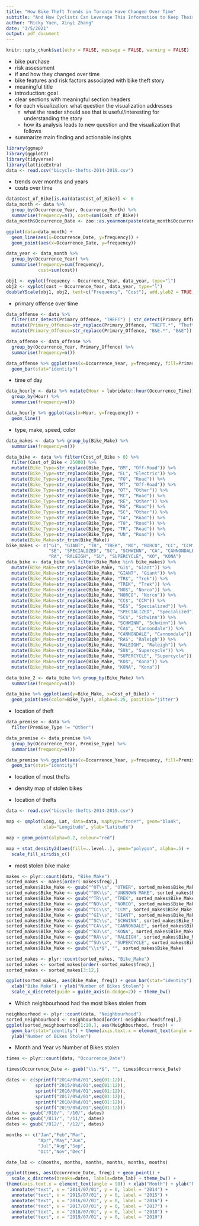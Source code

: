 ```yaml
---
title: "How Bike Theft Trends in Toronto Have Changed Over Time"
subtitle: "And How Cyclists Can Leverage This Information to Keep Their Bikes Safe"
author: "Ricky Yuen, Xinyi Zhang"
date: "3/5/2021"
output: pdf_document
---
```


```r
knitr::opts_chunk$set(echo = FALSE, message = FALSE, warning = FALSE)
```

- bike purchase
- risk assessment
- if and how they changed over time
- bike features and risk factors associated with bike theft
story
- meaningful title
- introduction: goal
- clear sections with meaningful section headers
- for each visualization: what question the visualization addresses
  - what the reader should see that is useful/interesting for understanding the story
  - how its analysis leads to new question and the visualization that follows
- summarize main finding and actionable insights

```r
library(ggmap)
library(ggplot2)
library(tidyverse)
library(latticeExtra)
data <- read.csv("bicycle-thefts-2014-2019.csv")
```
- trends over months and years
- costs over time

```r
data$Cost_of_Bike[is.na(data$Cost_of_Bike)] <- 0
data_month <- data %>%
  group_by(Occurrence_Year, Occurrence_Month) %>%
  summarise(frequency=n(), cost=sum(Cost_of_Bike))
data_month$Occurrence_Date <- zoo::as.yearmon(paste(data_month$Occurrence_Year, data_month$Occurrence_Month), "%Y %m")
```

```r
ggplot(data=data_month) + 
  geom_line(aes(x=Occurrence_Date, y=frequency)) +
  geom_point(aes(x=Occurrence_Date, y=frequency))
```
```r
data_year <- data_month %>%
  group_by(Occurrence_Year) %>%
  summarise(frequency=sum(frequency),
            cost=sum(cost))

obj1 <- xyplot(frequency ~ Occurrence_Year, data_year, type="l")
obj2 <- xyplot(cost ~ Occurrence_Year, data_year, type="l")
doubleYScale(obj1, obj2, text=c("Frequency", "Cost"), add.ylab2 = TRUE)
```
- primary offense over time
```r
data_offense <- data %>%
  filter(str_detect(Primary_Offence, "THEFT") | str_detect(Primary_Offence, "B&E")) %>%
  mutate(Primary_Offence=str_replace(Primary_Offence, "THEFT.*", "Theft")) %>%
  mutate(Primary_Offence=str_replace(Primary_Offence, "B&E.*", "B&E"))

data_offense <- data_offense %>%
  group_by(Occurrence_Year, Primary_Offence) %>%
  summarise(frequency=n())

data_offense %>% ggplot(aes(x=Occurrence_Year, y=frequency, fill=Primary_Offence)) +
  geom_bar(stat="identity")
```
- time of day 

```r
data_hourly <- data %>% mutate(Hour = lubridate::hour(Occurrence_Time)) %>%
  group_by(Hour) %>%
  summarise(frequency=n())

data_hourly %>% ggplot(aes(x=Hour, y=frequency)) +
  geom_line()
```
- type, make, speed, color
```r
data_makes <- data %>% group_by(Bike_Make) %>%
  summarise(frequency=n())
```


```r
data_bike <- data %>% filter(Cost_of_Bike > 0) %>%
  filter(Cost_of_Bike < 25000) %>%
  mutate(Bike_Type=str_replace(Bike_Type, "BM", "Off-Road")) %>%
  mutate(Bike_Type=str_replace(Bike_Type, "EL", "Electric")) %>%
  mutate(Bike_Type=str_replace(Bike_Type, "FO", "Road")) %>%
  mutate(Bike_Type=str_replace(Bike_Type, "MT", "Off-Road")) %>%
  mutate(Bike_Type=str_replace(Bike_Type, "OT", "Other")) %>%
  mutate(Bike_Type=str_replace(Bike_Type, "RC", "Road")) %>%
  mutate(Bike_Type=str_replace(Bike_Type, "RE", "Other")) %>%
  mutate(Bike_Type=str_replace(Bike_Type, "RG", "Road")) %>%
  mutate(Bike_Type=str_replace(Bike_Type, "SC", "Other")) %>%
  mutate(Bike_Type=str_replace(Bike_Type, "TA", "Road")) %>%
  mutate(Bike_Type=str_replace(Bike_Type, "TO", "Road")) %>%
  mutate(Bike_Type=str_replace(Bike_Type, "TR", "Road")) %>%
  mutate(Bike_Type=str_replace(Bike_Type, "UN", "Road")) %>%
  mutate(Bike_Make=str_trim(Bike_Make))
bike_makes <- c("GI", "GIANT", "TR", "TREK", "NO", "NORCO", "CC", "CCM",
                "SE", "SPECIALIZED", "SC", "SCHWINN", "CA", "CANNONDALE", 
                "RA", "RALEIGH", "SU", "SUPERCYCLE", "KO", "KONA")
data_bike <- data_bike %>% filter(Bike_Make %in% bike_makes) %>%
  mutate(Bike_Make=str_replace(Bike_Make, "GI$", "Giant")) %>%
  mutate(Bike_Make=str_replace(Bike_Make, "GIANT", "Giant")) %>% 
  mutate(Bike_Make=str_replace(Bike_Make, "TR$", "Trek")) %>% 
  mutate(Bike_Make=str_replace(Bike_Make, "TREK", "Trek")) %>% 
  mutate(Bike_Make=str_replace(Bike_Make, "NO$", "Norco")) %>% 
  mutate(Bike_Make=str_replace(Bike_Make, "NORCO", "Norco")) %>% 
  mutate(Bike_Make=str_replace(Bike_Make, "CC$", "CCM")) %>% 
  mutate(Bike_Make=str_replace(Bike_Make, "SE$", "Specialized")) %>% 
  mutate(Bike_Make=str_replace(Bike_Make, "SPECIALIZED", "Specialized")) %>% 
  mutate(Bike_Make=str_replace(Bike_Make, "SC$", "Schwinn")) %>% 
  mutate(Bike_Make=str_replace(Bike_Make, "SCHWINN", "Schwinn")) %>%
  mutate(Bike_Make=str_replace(Bike_Make, "CA$", "Cannondale")) %>% 
  mutate(Bike_Make=str_replace(Bike_Make, "CANNONDALE", "Cannondale")) %>% 
  mutate(Bike_Make=str_replace(Bike_Make, "RA$", "Raleigh")) %>% 
  mutate(Bike_Make=str_replace(Bike_Make, "RALEIGH", "Raleigh")) %>% 
  mutate(Bike_Make=str_replace(Bike_Make, "SU$", "Supercycle")) %>% 
  mutate(Bike_Make=str_replace(Bike_Make, "SUPERCYCLE", "Supercycle")) %>% 
  mutate(Bike_Make=str_replace(Bike_Make, "KO$", "Kona")) %>% 
  mutate(Bike_Make=str_replace(Bike_Make, "KONA", "Kona")) 

data_bike_2 <- data_bike %>% group_by(Bike_Make) %>%
  summarise(frequency=n())

data_bike %>% ggplot(aes(y=Bike_Make, x=Cost_of_Bike)) +
  geom_point(aes(color=Bike_Type), alpha=0.25, position="jitter")
```


- location of theft
```r
data_premise <- data %>%
  filter(Premise_Type != "Other")

data_premise <- data_premise %>%
  group_by(Occurrence_Year, Premise_Type) %>%
  summarise(frequency=n())

data_premise %>% ggplot(aes(x=Occurrence_Year, y=frequency, fill=Premise_Type)) +
  geom_bar(stat="identity")

```

- location of most thefts

- density map of stolen bikes
- location of thefts

```r
data <- read.csv("bicycle-thefts-2014-2019.csv")

map <- qmplot(Long, Lat, data=data, maptype="toner", geom="blank", 
              xlab="Longitude", ylab="Latitude")

map + geom_point(alpha=0.2, colour="red")
```
```r
map + stat_density2d(aes(fill=..level..), geom="polygon", alpha=.5) +
  scale_fill_viridis_c()
```

- most stolen bike make
```r
makes <- plyr::count(data, "Bike_Make")
sorted_makes <- makes[order(-makes$freq),]
sorted_makes$Bike_Make <- gsub("^OT\\s", "OTHER", sorted_makes$Bike_Make)
sorted_makes$Bike_Make <- gsub("^UK\\s", "UNKNOWN MAKE", sorted_makes$Bike_Make)
sorted_makes$Bike_Make <- gsub("^TR\\s", "TREK", sorted_makes$Bike_Make)
sorted_makes$Bike_Make <- gsub("^NO\\s", "NORCO", sorted_makes$Bike_Make)
sorted_makes$Bike_Make <- gsub("^CC\\s", "CCM", sorted_makes$Bike_Make)
sorted_makes$Bike_Make <- gsub("^GI\\s", "GIANT", sorted_makes$Bike_Make)
sorted_makes$Bike_Make <- gsub("^SC\\s", "SCHWINN", sorted_makes$Bike_Make)
sorted_makes$Bike_Make <- gsub("^CA\\s", "CANNONDALE", sorted_makes$Bike_Make)
sorted_makes$Bike_Make <- gsub("^KO\\s", "KONA", sorted_makes$Bike_Make)
sorted_makes$Bike_Make <- gsub("^RA\\s", "RALEIGH", sorted_makes$Bike_Make)
sorted_makes$Bike_Make <- gsub("^SU\\s", "SUPERCYCLE", sorted_makes$Bike_Make)
sorted_makes$Bike_Make <- gsub("\\s*$", "", sorted_makes$Bike_Make)

sorted_makes <- plyr::count(sorted_makes, "Bike_Make")
sorted_makes <- sorted_makes[order(-sorted_makes$freq),]
sorted_makes <- sorted_makes[3:12,]

ggplot(sorted_makes, aes(Bike_Make, freq)) + geom_bar(stat="identity") +
  xlab("Bike Make") + ylab("Number of Bikes Stolen") +
  scale_x_discrete(guide = guide_axis(n.dodge=2)) + theme_bw()
```
- Which neighbourhood had the most bikes stolen from

```r
neighbourhood <- plyr::count(data, "Neighbourhood")
sorted_neighbourhood <- neighbourhood[order(-neighbourhood$freq),]
ggplot(sorted_neighbourhood[1:10,], aes(Neighbourhood, freq)) + 
  geom_bar(stat="identity") + theme(axis.text.x = element_text(angle = 15)) + 
  ylab("Number of Bikes Stolen")
```
- Month and Year vs Number of Bikes stolen

```r
times <- plyr::count(data, "Occurrence_Date")

times$Occurrence_Date <- gsub("\\s.*$", "", times$Occurrence_Date) 

dates <- c(sprintf("2014/0%d/01",seq(01:12)),
           sprintf("2015/0%d/01",seq(01:12)),
           sprintf("2016/0%d/01",seq(01:12)),
           sprintf("2017/0%d/01",seq(01:12)),
           sprintf("2018/0%d/01",seq(01:12)),
           sprintf("2019/0%d/01",seq(01:12)))
dates <- gsub("/010/", "/10/", dates)
dates <- gsub("/011/", "/11/", dates)
dates <- gsub("/012/", "/12/", dates)

months <- c("Jan","Feb","Mar",
            "Apr","May","Jun",
            "Jul","Aug","Sep",
            "Oct","Nov","Dec")

date_lab <- c(months, months, months, months, months, months)

ggplot(times, aes(Occurrence_Date, freq)) + geom_point() + 
  scale_x_discrete(breaks=dates, labels=date_lab) + theme_bw() +
theme(axis.text.x = element_text(angle = 90)) + xlab("Month") + ylab("Number of Stolen Bikes") + 
  annotate("text", x = "2014/07/01", y = 0, label = "2014") + 
  annotate("text", x = "2015/07/01", y = 0, label = "2015") + 
  annotate("text", x = "2016/07/01", y = 0, label = "2016") + 
  annotate("text", x = "2017/07/01", y = 0, label = "2017") + 
  annotate("text", x = "2018/07/01", y = 0, label = "2018") + 
  annotate("text", x = "2019/07/01", y = 0, label = "2019")
```